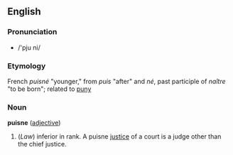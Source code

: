 ==English==
===Pronunciation===
*/'pju ni/

===Etymology===
French ''puisné'' "younger," from ''puis'' "after" and ''né'', past participle of ''naître'' "to be born"; related to [[puny]]

===Noun===
'''puisne''' ([[adjective]])

# (''Law'') inferior in rank. A puisne [[justice]] of a court is a judge other than the chief justice.